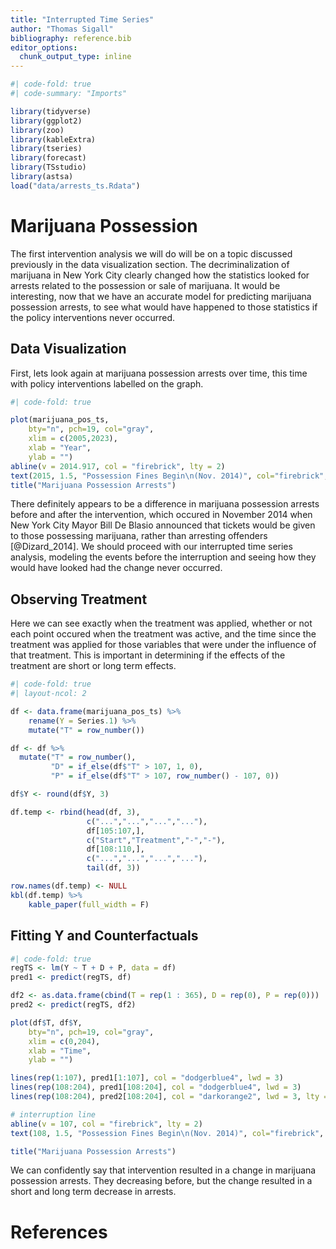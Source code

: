 ```yaml
---
title: "Interrupted Time Series"
author: "Thomas Sigall"
bibliography: reference.bib
editor_options: 
  chunk_output_type: inline
---
```


```r
#| code-fold: true
#| code-summary: "Imports"

library(tidyverse)
library(ggplot2)
library(zoo)
library(kableExtra)
library(tseries)
library(forecast)
library(TSstudio)
library(astsa)
load("data/arrests_ts.Rdata")
```

# Marijuana Possession

The first intervention analysis we will do will be on a topic discussed previously in the data visualization section. The decriminalization of marijuana in New York City clearly changed how the statistics looked for arrests related to the possession or sale of marijuana. It would be interesting, now that we have an accurate model for predicting marijuana possession arrests, to see what would have happened to those statistics if the policy interventions never occurred.

## Data Visualization

First, lets look again at marijuana possession arrests over time, this time with policy interventions labelled on the graph.

```r
#| code-fold: true

plot(marijuana_pos_ts,
    bty="n", pch=19, col="gray",
    xlim = c(2005,2023),
    xlab = "Year",
    ylab = "")
abline(v = 2014.917, col = "firebrick", lty = 2)
text(2015, 1.5, "Possession Fines Begin\n(Nov. 2014)", col="firebrick", cex=1, pos=4 )
title("Marijuana Possession Arrests")
```

There definitely appears to be a difference in marijuana possession arrests before and after the intervention, which occured in November 2014 when New York City Mayor Bill De Blasio announced that tickets would be given to those possessing marijuana, rather than arresting offenders [@Dizard_2014]. We should proceed with our interrupted time series analysis, modeling the events before the interruption and seeing how they would have looked had the change never occurred.

## Observing Treatment

Here we can see exactly when the treatment was applied, whether or not each point occured when the treatment was active, and the time since the treatment was applied for those variables that were under the influence of that treatment. This is important in determining if the effects of the treatment are short or long term effects.

```r
#| code-fold: true
#| layout-ncol: 2

df <- data.frame(marijuana_pos_ts) %>%
    rename(Y = Series.1) %>%
    mutate("T" = row_number())

df <- df %>% 
  mutate("T" = row_number(),
         "D" = if_else(df$"T" > 107, 1, 0),
         "P" = if_else(df$"T" > 107, row_number() - 107, 0))

df$Y <- round(df$Y, 3)

df.temp <- rbind(head(df, 3),
                 c("...","...","...","..."),
                 df[105:107,],
                 c("Start","Treatment","-","-"),
                 df[108:110,],
                 c("...","...","...","..."),
                 tail(df, 3))

row.names(df.temp) <- NULL
kbl(df.temp) %>%
    kable_paper(full_width = F)
```

## Fitting Y and Counterfactuals

```r
#| code-fold: true
regTS <- lm(Y ~ T + D + P, data = df)
pred1 <- predict(regTS, df)

df2 <- as.data.frame(cbind(T = rep(1 : 365), D = rep(0), P = rep(0)))
pred2 <- predict(regTS, df2)

plot(df$T, df$Y,
    bty="n", pch=19, col="gray",
    xlim = c(0,204),
    xlab = "Time",
    ylab = "")

lines(rep(1:107), pred1[1:107], col = "dodgerblue4", lwd = 3)
lines(rep(108:204), pred1[108:204], col = "dodgerblue4", lwd = 3)
lines(rep(108:204), pred2[108:204], col = "darkorange2", lwd = 3, lty = 5)

# interruption line
abline(v = 107, col = "firebrick", lty = 2)
text(108, 1.5, "Possession Fines Begin\n(Nov. 2014)", col="firebrick", cex=1, pos=4 )

title("Marijuana Possession Arrests")
```

We can confidently say that intervention resulted in a change in marijuana possession arrests. They decreasing before, but the change resulted in a short and long term decrease in arrests. 




# References
